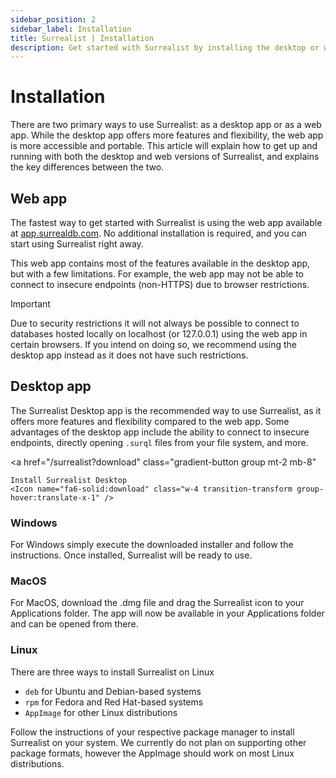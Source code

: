 ```yaml
---
sidebar_position: 2
sidebar_label: Installation
title: Surrealist | Installation
description: Get started with Surrealist by installing the desktop or web app. The desktop app offers more features and flexibility, while the web app is more accessible and portable.
---
```



# Installation

There are two primary ways to use Surrealist: as a desktop app or as a web app. While the desktop app offers more features and flexibility, the web app is more accessible and portable.
This article will explain how to get up and running with both the desktop and web versions of Surrealist, and explains the key differences between the two.

## Web app

The fastest way to get started with Surrealist is using the web app available at [app.surrealdb.com](http://app.surrealdb.com/cloud). No additional installation is required, and you can start using Surrealist right away.

This web app contains most of the features available in the desktop app, but with a few limitations. For example, the web app may not be able to connect to insecure endpoints (non-HTTPS) due to browser restrictions.


> [!IMPORTANT]
> Due to security restrictions it will not always be possible to connect to databases hosted locally on localhost (or 127.0.0.1) using the web app in certain browsers.
> If you intend on doing so, we recommend using the desktop app instead as it does not have such restrictions.


## Desktop app

The Surrealist Desktop app is the recommended way to use Surrealist, as it offers more features and flexibility compared to the web app. Some advantages of the desktop app include the ability to connect to insecure endpoints,
directly opening `.surql` files from your file system, and more.

<a
	href="/surrealist?download"
	class="gradient-button group mt-2 mb-8"
>
	Install Surrealist Desktop
	<Icon name="fa6-solid:download" class="w-4 transition-transform group-hover:translate-x-1" />
</a>

### Windows

For Windows simply execute the downloaded installer and follow the instructions. Once installed, Surrealist will be ready to use.

### MacOS

For MacOS, download the .dmg file and drag the Surrealist icon to your Applications folder. The app will now be available in your Applications folder and can be opened from there.

### Linux

There are three ways to install Surrealist on Linux

- `deb` for Ubuntu and Debian-based systems
- `rpm` for Fedora and Red Hat-based systems
- `AppImage` for other Linux distributions

Follow the instructions of your respective package manager to install Surrealist on your system.
We currently do not plan on supporting other package formats, however the AppImage should work on most Linux distributions.
